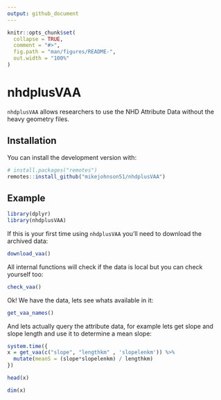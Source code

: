 ```yaml
---
output: github_document
---
```


<!-- README.md is generated from README.Rmd. Please edit that file -->

```r
knitr::opts_chunk$set(
  collapse = TRUE,
  comment = "#>",
  fig.path = "man/figures/README-",
  out.width = "100%"
)
```

# nhdplusVAA

<!-- badges: start -->
<!-- badges: end -->

`nhdplusVAA` allows researchers to use the NHD Attribute Data without the heavy geometry files.

## Installation 

You can install the development version with:

``` r
# install.packages("remotes")
remotes::install_github("mikejohnson51/nhdplusVAA")
```

## Example

```r
library(dplyr)
library(nhdplusVAA)
```

If this is your first time using `nhdplusVAA` you'll need to download the archived data:

```r
download_vaa()
```

All internal functions will check if the data is local but you can check yourself too:
```r
check_vaa()
```

Ok! We have the data, lets see whats available in it:

```r
get_vaa_names()
```

And lets actually query the attribute data, for example lets get slope and slope length and use it to determine a mean slope:

```r
system.time({
x = get_vaa(c("slope", "lengthkm" , 'slopelenkm')) %>% 
  mutate(meanS = (slope*slopelenkm) / lengthkm)
})
```

```r
head(x)

dim(x)
```

